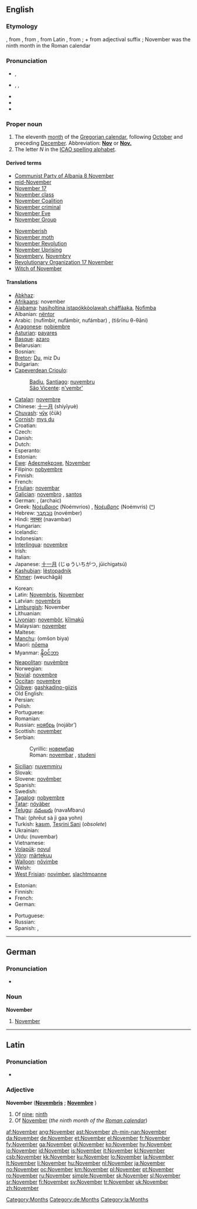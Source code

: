 {{also|november}}
==English==

===Etymology===
{{etyl|enm}}, from {{etyl|fro}} {{term|novembre|lang=fro}}, from {{etyl|la}} {{term|November||ninth month|lang=la}}, from Latin {{term|novem|lang=la}}, from {{proto|Indo-European|(e)newn|nine}}; + {{etyl|la}} {{term|-ber|lang=la}} from adjectival suffix {{term|-bris|lang=la}}; November was the ninth month in the Roman calendar

===Pronunciation===
* {{a|UK}} {{IPA|/nəʊˈvɛmbə(ɹ)/}}, {{SAMPA|/n@U"vEmb@(r)/}}
* {{a|US}} {{enPR|nō-vĕmʹbər}}, {{IPA|/noʊˈvɛmbɚ/}}, {{SAMPA|/noU"vEmb@`/}}
* {{hyphenation|No·vem·ber}}
* {{audio|en-us-November.ogg|Audio (US)}}
* {{rhymes|ɛmbə(r)}}

===Proper noun===
{{wikipedia}}
{{en-proper noun|s|-}}

# The eleventh [[month]] of the [[Gregorian calendar]], following [[October]] and preceding [[December]]. Abbreviation: '''[[Nov]]''' or '''[[Nov.]]'''
# The letter ''N'' in the [[ICAO spelling alphabet]].

====Derived terms====
{{der-top|Derived terms}}
* [[w:Communist Party of Albania 8 November|Communist Party of Albania 8 November]]
* [[mid-November]]
* [[w:November 17|November 17]]
* [[November class]]
* [[w:November Coalition|November Coalition]]
* [[November criminal]]
* [[November Eve]]
* [[w:November Group|November Group]]
{{der-mid}}
* [[Novemberish]]
* [[November moth]]
* [[November Revolution]]
* [[w:November Uprising|November Uprising]]
* [[Novembery]], [[Novembry]]
* [[w:November 17|Revolutionary Organization 17 November]]
* [[Witch of November]]
{{der-bottom}}

====Translations====
{{trans-top|eleventh month of the Gregorian calendar}}
* [[Abkhaz]]: {{Cyrl|[[абҵара]]}} {{IPAchar|(abc̣ara)}}
* [[Afrikaans]]: november
* [[Alabama]]: [[hasiholtina istapókkòolawah cháffàaka]], [[Nofìmba]]
* Albanian: [[nëntor]]
* Arabic: {{Arab|[[نوفمبر|نُوفمْبر]]}} (nufímbir, nufámbir, nufámbar) {{m}}, {{Arab|[[تشرين الثاني|تِشرينُ الثّانِي]]}} (tišrīnu θ-θāni) {{m}}
* [[Aragonese]]: [[nobiembre]] {{m}}
* [[Asturian]]: [[payares]] {{m}}
* [[Basque]]: [[azaro]]
* Belarusian: {{t-|be|лістапад|m|tr=listapad|sc=Cyrl|xs=Belarusian}}
* Bosnian: {{t-|bs|novembar|m}}
* [[Breton]]: [[Du#Breton|Du]], miz Du
* Bulgarian: {{t+|bg|ноември|m|tr=noémvri|sc=Cyrl}}
* [[Capeverdean Crioulo]]:
*: [[Badiu]], [[Santiago]]: [[nuvembru]] {{m}}
*: [[São Vicente]]: [[n'vembr']] {{m}}
* [[Catalan]]: [[novembre]] {{m}}
* Chinese: [[十一月]] (shíyīyuè)
* [[Chuvash]]: [[чӳк]] (čük)
* [[Cornish]]: [[mys du]]
* Croatian: {{t-|hr|studeni|m}}
* Czech: {{t-|cs|listopad|m}}
* Danish: {{t+|da|november}}
* Dutch: {{t+|nl|november}}
* Esperanto: {{t+|eo|novembro|xs=Esperanto}}
* Estonian: {{t+|et|november}}
* [[Ewe]]: [[Adeɛmekpɔxe]], [[Nɔvember]]
* Filipino: [[nobyembre]]
* Finnish: {{t+|fi|marraskuu}}
* French: {{t+|fr|novembre|m}}
* [[Friulian]]: [[novembar]] {{m}}
* [[Galician]]: [[novembro]] {{m}}, [[santos]] {{m}}
* German: {{t+|de|November|m}}, (archaic) {{t+|de|Nebelung|m}}
* Greek: [[Νοέμβριος]] (Noémvrios) {{m}}, [[Νοέμβρης]] (Noémvris) {{m}} ([[:el:Νοέμβριος|^]])
* Hebrew: [[נובמבר|נוֹבֶמְבֶּר]] (novémber)
* Hindi: [[नवम्बर]] (navambar)
* Hungarian: {{t+|hu|november}}
* Icelandic: {{t+|is|nóvember}}
* Indonesian: {{t-|id|november|xs=Indonesian}}
* [[Interlingua]]: [[novembre]]
* Irish: {{t+|ga|Samhain|xs=Irish}}
* Italian: {{t+|it|novembre|m}}
* Japanese: [[十一月]] (じゅういちがつ, jūichigatsú)
* [[Kashubian]]: [[lëstopadnik]] {{m}}
* [[Khmer]]: {{Khmr|[[វិច្ឆិកា]]}} (weuchăgā)
{{trans-mid}}
* Korean: {{t+|ko|십일월|tr=sibirwol|sc=KOchar}}
* Latin: [[Novembris]], [[November#Latin|November]] {{m}}
* Latvian: [[novembris]] {{m}}
* [[Limburgish]]: November
* Lithuanian: {{t+|lt|lapkritis|m|xs=Lithuanian}}
* [[Livonian]]: [[novembõr]], [[kīlmakū]]
* Malaysian: [[november]]
* Maltese: {{t-|mt|Novembru|xs=Maltese}}
* [[Manchu]]: (omšon biya)
* Maori: [[nōema]]
* Myanmar: [[နိုဝင်ဘာ]] {{IPAchar|(nowĩbha)}}
* [[Neapolitan]]: [[nuvèmbre]] {{m}}
* Norwegian: {{t+|no|november}}
* [[Novial]]: [[novembre]]
* [[Occitan]]: [[novembre]]
* [[Ojibwe]]: [[gashkadino-giizis]]
* Old English: {{t-|ang|blotmonaþ|m|alt=blōtmōnaþ|xs=Old English}}
* Persian: {{t-|fa|نوامبر|tr=novâmbr|sc=fa-Arab|xs=Persian}}
* Polish: {{t+|pl|listopad|m}}
* Portuguese: {{t+|pt|novembro|m}}
* Romanian: {{t+|ro|noiembrie|m}}
* Russian: [[ноябрь]] (nojábr’) {{m}}
* Scottish: [[november]]
* Serbian:
*: Cyrillic: [[новембар#Serbian|новембар]] {{m}}
*: Roman: [[novembar#Serbian|novembar]] {{m}}, [[studeni]] {{m}}
* [[Sicilian]]: [[nuvemmiru]] {{m}}
* Slovak: {{t+|sk|november|m}}
* Slovene: [[novêmber]]
* Spanish: {{t+|es|noviembre|m}}
* Swedish: {{t+|sv|november}}
* [[Tagalog]]: [[nobyembre]]
* [[Tatar]]: [[nöyäber]]
* [[Telugu]]: [[నవంబరు]] (navaMbaru)
* Thai: {{Thai|[[พฤศจิกายน]]}} (phrēut sà jì gaa yohn)
* Turkish: [[kasım]], [[Teşrini Sani]] (''obsolete'')
* Ukrainian: {{t+|uk|листопад|m|tr=lystopád|sc=Cyrl|xs=Ukrainian}}
* Urdu: {{ur-Arab|[[نومبر]]}} (nuvembar)
* Vietnamese: {{t+|vi|tháng mười một|xs=Vietnamese}}
* [[Volapük]]: [[novul]]
* [[Võro]]: [[märtekuu]]
* [[Walloon]]: [[nôvimbe]] {{m}}
* Welsh: {{t-|cy|Tachwedd|m|xs=Welsh}}
* [[West Frisian]]: [[novimber]], [[slachtmoanne]]
{{trans-bottom}}

{{trans-top|''N'' in the ICAO spelling alphabet}}
* Estonian: {{t|et|Narva}}
* Finnish: {{t|fi|Niilo}}
* French: {{t+|fr|Nicolas}}
* German: {{t-|de|Nordpol}}
{{trans-mid}}
* Portuguese: {{t-|pt|Nazaré}}
* Russian: {{t+|ru|Николай|tr=Nikoláj|sc=Cyrl}}
* Spanish: {{t+|es|Navarra}}, {{t+|es|Navidad}}
{{trans-bottom}}

[[Category:Months]]

----

==German==

===Pronunciation===
* {{audio|De-November.ogg|audio}}

===Noun===
'''November''' {{m}}

# [[#English|November]]

[[Category:de:Months]]

----

==Latin==

===Pronunciation===
* {{IPA|/nɔˈwɛːm.bɛr/}}

===Adjective===
'''November''' {{m}} ('''[[Novembris]]''' {{f}}; '''[[Novembre]]''' {{n}})

# Of [[nine]]; [[ninth]]
# Of [[#English|November]] (''the ninth month of the [[w:Roman calendar|Roman calendar]]'')

[[Category:la:Months]]

[[af:November]]
[[ang:November]]
[[ast:November]]
[[zh-min-nan:November]]
[[da:November]]
[[de:November]]
[[et:November]]
[[el:November]]
[[fr:November]]
[[fy:November]]
[[ga:November]]
[[gl:November]]
[[ko:November]]
[[hy:November]]
[[io:November]]
[[id:November]]
[[is:November]]
[[it:November]]
[[kl:November]]
[[csb:November]]
[[kk:November]]
[[ku:November]]
[[lo:November]]
[[la:November]]
[[lt:November]]
[[li:November]]
[[hu:November]]
[[nl:November]]
[[ja:November]]
[[no:November]]
[[oc:November]]
[[km:November]]
[[pl:November]]
[[pt:November]]
[[ro:November]]
[[ru:November]]
[[simple:November]]
[[sk:November]]
[[sl:November]]
[[sr:November]]
[[fi:November]]
[[sv:November]]
[[tr:November]]
[[uk:November]]
[[zh:November]]
